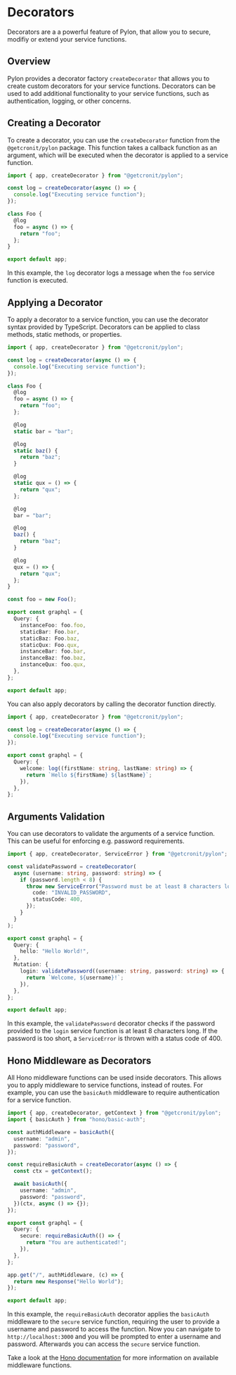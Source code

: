 # Decorators

Decorators are a a powerful feature of Pylon, that allow you to secure, modifiy or extend your service functions.

## Overview

Pylon provides a decorator factory `createDecorator` that allows you to create custom decorators for your service functions. Decorators can be used to add additional functionality to your service functions, such as authentication, logging, or other concerns.

## Creating a Decorator

To create a decorator, you can use the `createDecorator` function from the `@getcronit/pylon` package. This function takes a callback function as an argument, which will be executed when the decorator is applied to a service function.

```typescript
import { app, createDecorator } from "@getcronit/pylon";

const log = createDecorator(async () => {
  console.log("Executing service function");
});

class Foo {
  @log
  foo = async () => {
    return "foo";
  };
}

export default app;
```

In this example, the `log` decorator logs a message when the `foo` service function is executed.

## Applying a Decorator

To apply a decorator to a service function, you can use the decorator syntax provided by TypeScript. Decorators can be applied to class methods, static methods, or properties.

```typescript
import { app, createDecorator } from "@getcronit/pylon";

const log = createDecorator(async () => {
  console.log("Executing service function");
});

class Foo {
  @log
  foo = async () => {
    return "foo";
  };

  @log
  static bar = "bar";

  @log
  static baz() {
    return "baz";
  }

  @log
  static qux = () => {
    return "qux";
  };

  @log
  bar = "bar";

  @log
  baz() {
    return "baz";
  }

  @log
  qux = () => {
    return "qux";
  };
}

const foo = new Foo();

export const graphql = {
  Query: {
    instanceFoo: foo.foo,
    staticBar: Foo.bar,
    staticBaz: Foo.baz,
    staticQux: Foo.qux,
    instanceBar: foo.bar,
    instanceBaz: foo.baz,
    instanceQux: foo.qux,
  },
};

export default app;
```

You can also apply decorators by calling the decorator function directly.

```typescript
import { app, createDecorator } from "@getcronit/pylon";

const log = createDecorator(async () => {
  console.log("Executing service function");
});

export const graphql = {
  Query: {
    welcome: log((firstName: string, lastName: string) => {
      return `Hello ${firstName} ${lastName}`;
    }),
  },
};
```

## Arguments Validation

You can use decorators to validate the arguments of a service function. This can be useful for enforcing e.g. password requirements.

```typescript
import { app, createDecorator, ServiceError } from "@getcronit/pylon";

const validatePassword = createDecorator(
  async (username: string, password: string) => {
    if (password.length < 8) {
      throw new ServiceError("Password must be at least 8 characters long", {
        code: "INVALID_PASSWORD",
        statusCode: 400,
      });
    }
  }
);

export const graphql = {
  Query: {
    hello: "Hello World!",
  },
  Mutation: {
    login: validatePassword((username: string, password: string) => {
      return `Welcome, ${username}!`;
    }),
  },
};

export default app;
```

In this example, the `validatePassword` decorator checks if the password provided to the `login` service function is at least 8 characters long. If the password is too short, a `ServiceError` is thrown with a status code of 400.

## Hono Middleware as Decorators

All Hono middleware functions can be used inside decorators. This allows you to apply middleware to service functions, instead of routes.
For example, you can use the `basicAuth` middleware to require authentication for a service function.

```typescript
import { app, createDecorator, getContext } from "@getcronit/pylon";
import { basicAuth } from "hono/basic-auth";

const authMiddleware = basicAuth({
  username: "admin",
  password: "password",
});

const requireBasicAuth = createDecorator(async () => {
  const ctx = getContext();

  await basicAuth({
    username: "admin",
    password: "password",
  })(ctx, async () => {});
});

export const graphql = {
  Query: {
    secure: requireBasicAuth(() => {
      return "You are authenticated!";
    }),
  },
};

app.get("/", authMiddleware, (c) => {
  return new Response("Hello World");
});

export default app;
```

In this example, the `requireBasicAuth` decorator applies the `basicAuth` middleware to the `secure` service function, requiring the user to provide a username and password to access the function.
Now you can navigate to `http://localhost:3000` and you will be prompted to enter a username and password. Afterwards you can access the `secure` service function.

Take a look at the [Hono documentation](https://hono.dev/docs/middleware/builtin/basic-auth) for more information on available middleware functions.
